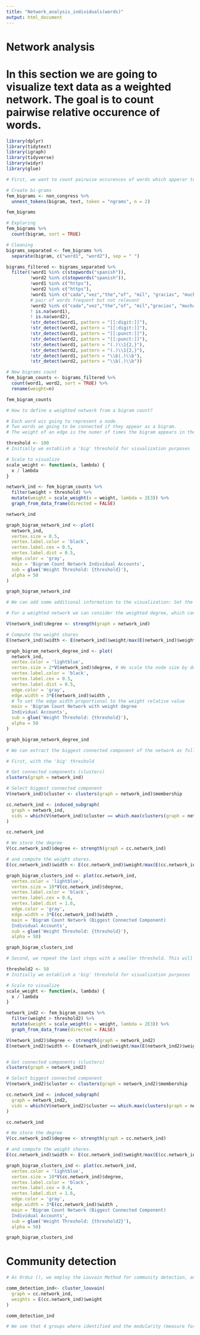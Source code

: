 ```yaml
---
title: "Network_analysis_individuals(words)"
output: html_document
---
```


# Network analysis

# In this section we are going to visualize text data as a weighted network. The goal is to count pairwise relative occurence of words.

```r
library(dplyr)
library(tidytext)
library(igraph)
library(tidyverse)
library(widyr)
library(glue)

# First, we want to count pairwise occurences of words which apperar together in the tweets: bigram count.

# Create bi-grams
fem_bigrams <- non_congress %>%
  unnest_tokens(bigram, text, token = "ngrams", n = 2)

fem_bigrams

# Exploring
fem_bigrams %>%
  count(bigram, sort = TRUE)

# Cleaning
bigrams_separated <- fem_bigrams %>%
  separate(bigram, c("word1", "word2"), sep = " ")

bigrams_filtered <- bigrams_separated %>%
  filter(!word1 %in% c(stopwords("spanish")),
         !word2 %in% c(stopwords("spanish")),
         !word1 %in% c("https"),
         !word2 %in% c("https"),
         !word1 %in% c("cada","vez","the","of", "mil", "gracias", "muchas"), 
         # pair of words frequent but not relevant
         !word2 %in% c("cada","vez","the","of", "mil","gracias", "muchas"), 
         ! is.na(word1),
         ! is.na(word2),
         !str_detect(word1, pattern = "[[:digit:]]"),
         !str_detect(word2, pattern = "[[:digit:]]"),
         !str_detect(word1, pattern = "[[:punct:]]"), 
         !str_detect(word2, pattern = "[[:punct:]]"),
         !str_detect(word1, pattern = "(.)\\1{2,}"),
         !str_detect(word2, pattern = "(.)\\1{2,}"),
         !str_detect(word1, pattern = "\\b(.)\\b"),
         !str_detect(word2, pattern = "\\b(.)\\b"))

# New bigrams count
fem_bigram_counts <- bigrams_filtered %>% 
  count(word1, word2, sort = TRUE) %>%
  rename(weight=n)

fem_bigram_counts
```


```r
# How to define a weighted network from a bigram count?

# Each word wis going to represent a node.
# Two words ae going to be connected if they appear as a bigram.
# The weight of an edge is the numer of times the bigram appears in the corpus.

threshold <- 100
# Initially we establish a 'big' threshold for visualization purposes

# Scale to visualize
scale_weight <- function(x, lambda) {
  x / lambda
}

network_ind <- fem_bigram_counts %>%
  filter(weight > threshold) %>%
  mutate(weight = scale_weight(x = weight, lambda = 2E3)) %>% 
  graph_from_data_frame(directed = FALSE)

network_ind

graph_bigram_network_ind <--plot(
  network_ind, 
  vertex.size = 0.5,
  vertex.label.color = 'black',
  vertex.label.cex = 0.5,
  vertex.label.dist = 0.5,
  edge.color = 'gray',
  main = 'Bigram Count Network Individual Accounts',
  sub = glue('Weight Threshold: {threshold}'),
  alpha = 50
)

graph_bigram_network_ind
```

```r
# We can add some additional information to the visualization: Set the sizes of the nodes and the edges by the degree and weight respectively.

# For a weighted network we can consider the weighted degree, which can be computed with the strength function.

V(network_ind)$degree <- strength(graph = network_ind)

# Compute the weight shares
E(network_ind)$width <- E(network_ind)$weight/max(E(network_ind)$weight)

graph_bigram_network_degree_ind <- plot(
  network_ind, 
  vertex.color = 'lightblue',
  vertex.size = 2*V(network_ind)$degree, # We scale the node size by degree
  vertex.label.color = 'black', 
  vertex.label.cex = 0.5, 
  vertex.label.dist = 0.5,
  edge.color = 'gray', 
  edge.width = 3*E(network_ind)$width ,
  # To set the edge width proportional to the weight relative value
  main = 'Bigram Count Network with weight degree 
  Individual Accounts', 
  sub = glue('Weight Threshold: {threshold}'), 
  alpha = 50
)

graph_bigram_network_degree_ind
```
```r
# We can extract the biggest connected component of the network as follows

# First, with the 'big' threshold

# Get connected components (clusters)
clusters(graph = network_ind)

# Select biggest connected component
V(network_ind)$cluster <- clusters(graph = network_ind)$membership

cc.network_ind <- induced_subgraph(
  graph = network_ind,
  vids = which(V(network_ind)$cluster == which.max(clusters(graph = network_ind)$csize))
)

cc.network_ind 

# We store the degree
V(cc.network_ind)$degree <- strength(graph = cc.network_ind)

# and compute the weight shares.
E(cc.network_ind)$width <- E(cc.network_ind)$weight/max(E(cc.network_ind)$weight)

graph_bigram_clusters_ind <- plot(cc.network_ind, 
  vertex.color = 'lightblue',
  vertex.size = 10*V(cc.network_ind)$degree,
  vertex.label.color = 'black', 
  vertex.label.cex = 0.6, 
  vertex.label.dist = 1.6,
  edge.color = 'gray', 
  edge.width = 3*E(cc.network_ind)$width ,
  main = 'Bigram Count Network (Biggest Connected Component)
  Individual Accounts', 
  sub = glue('Weight Threshold: {threshold}'), 
  alpha = 50)

graph_bigram_clusters_ind

# Second, we repeat the last steps with a smaller threshold. This will allow us to  get a more complex network.

threshold2 <- 50
# Initially we establish a 'big' threshold for visualization purposes

# Scale to visualize
scale_weight <- function(x, lambda) {
  x / lambda
}

network_ind2 <- fem_bigram_counts %>%
  filter(weight > threshold2) %>%
  mutate(weight = scale_weight(x = weight, lambda = 2E3)) %>% 
  graph_from_data_frame(directed = FALSE)

V(network_ind2)$degree <- strength(graph = network_ind2)
E(network_ind2)$width <- E(network_ind)$weight/max(E(network_ind2)$weight)


# Get connected components (clusters)
clusters(graph = network_ind2)

# Select biggest connected component
V(network_ind2)$cluster <- clusters(graph = network_ind2)$membership

cc.network_ind <- induced_subgraph(
  graph = network_ind2,
  vids = which(V(network_ind2)$cluster == which.max(clusters(graph = network_ind2)$csize))
)

cc.network_ind 

# We store the degree
V(cc.network_ind)$degree <- strength(graph = cc.network_ind)

# and compute the weight shares.
E(cc.network_ind)$width <- E(cc.network_ind)$weight/max(E(cc.network_ind)$weight)

graph_bigram_clusters_ind <- plot(cc.network_ind, 
  vertex.color = 'lightblue',
  vertex.size = 10*V(cc.network_ind)$degree,
  vertex.label.color = 'black', 
  vertex.label.cex = 0.6, 
  vertex.label.dist = 1.6,
  edge.color = 'gray', 
  edge.width = 3*E(cc.network_ind)$width ,
  main = 'Bigram Count Network (Biggest Connected Component)
  Individual Accounts', 
  sub = glue('Weight Threshold: {threshold2}'), 
  alpha = 50)

graph_bigram_clusters_ind
```

# Community detection
```r
# As Orduz (), we employ the Louvain Method for community detection, and to try to find clusters within the network. The precedent is an algorithm for detecting communities in networks. It evaluates how much more densely connected the nodes within a community are, compared to how connected they would be in a random network (neo4j, December 2020). It recursively merges communities into a single node and executes the modularity clustering on the condensed graphs.

comm_detection_ind<- cluster_louvain(
  graph = cc.network_ind, 
  weights = E(cc.network_ind)$weight
)

comm_detection_ind

# We see that 4 groups where identified and the modularity (measure for the “quality” of certain partition of the nodes in a network like clusterings) is 0.5. This result its either good or bad (better if closer to 1). However, the network that we identify here is considering all the top frequent bigrams (not clusters). The high modularity can be a consequence of the last. 

```


